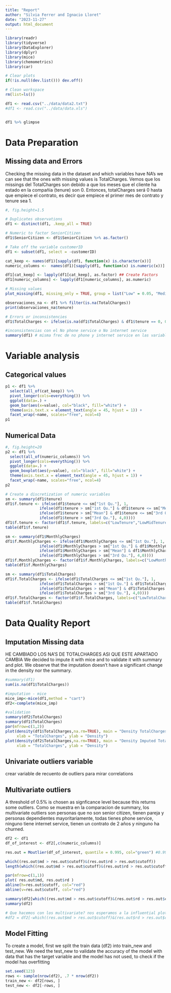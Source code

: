 ---
title: "Report"
author: "Silvia Ferrer and Ignacio Lloret"
date: "2023-11-27"
output: html_document
---

```{r setup, include=FALSE}
library(readr)
library(tidyverse)
library(DataExplorer)
library(dplyr)
library(mice)
library(chemometrics)
library(car)

# Clear plots
if(!is.null(dev.list())) dev.off()

# Clean workspace
rm(list=ls())

df1 <- read.csv("../data/data2.txt")
#df1 <- read.csv("../data/data.xls")


df1 %>% glimpse

```

# Data Preparation
## Missing data and Errors
Checking the missing data in the dataset and which variables have NA’s we can see that the ones with missing values is TotalCharges.
Vemos que los missings del TotalCharges son debido a que los meses que el cliente ha estado en la compañia (tenure) son 0. Entonces, totalCharges será 0 hasta que empiece el contrato, es decir que empiece el primer mes de contrato y tenure sea 1.
```{r, missing_data}
#, fig.height=1.5

# Duplicates observations
df1 <- distinct(df1, .keep_all = TRUE)

# Numeric to factor SeniorCitizen
df1$SeniorCitizen <- df1$SeniorCitizen %>% as.factor()

# Take off the variable customerID
df1 <- subset(df1, select = -customerID)

cat_keep <- names(df1)[sapply(df1, function(x) is.character(x))]
numeric_columns <-  names(df1)[sapply(df1, function(x) is.numeric(x))]

df1[cat_keep] <- lapply(df1[cat_keep], as.factor) ## Create Factors
df1[numeric_columns] <- lapply(df1[numeric_columns], as.numeric)

# Missing values
plot_missing(df1, missing_only = TRUE, group = list("Low" = 0.05, "Medium"=0.25, "High"=0.5, "Very High" =1), geom_label_args = list("size" = 2))

observaciones_na <- df1 %>% filter(is.na(TotalCharges))
print(observaciones_na$tenure)

# Errors or inconsistencies
df1$TotalCharges <- ifelse(is.na(df1$TotalCharges) & df1$tenure == 0, 0, df1$TotalCharges)

#inconsistencias con el No phone service o No internet service
summary(df1) # misma frec de no phone y internet service en las variables
```

# Variable analysis
## Categorical values
```{r, categorical_plot}
p1 <- df1 %>% 
  select(all_of(cat_keep)) %>%
  pivot_longer(cols=everything()) %>%
  ggplot(data=.) +
  geom_bar(aes(x=value), col="black", fill="white") + 
  theme(axis.text.x = element_text(angle = 45, hjust = 1)) +
  facet_wrap(~name, scales="free", ncol=4)
p1

```

## Numerical Data

```{r, num_graphs}
#, fig.height=20
p2 <- df1 %>% 
  select(all_of(numeric_columns)) %>%
  pivot_longer(cols=everything()) %>%
  ggplot(data=.) +
  geom_boxplot(aes(y=value), col="black", fill="white") + 
  theme(axis.text.x = element_text(angle = 45, hjust = 1)) +
  facet_wrap(~name, scales="free", ncol=4)
p2

# Create a discretization of numeric variables
sm <- summary(df1$tenure)
df1$f.tenure <- ifelse(df1$tenure <= sm["1st Qu."], 1, 
               ifelse(df1$tenure > sm["1st Qu."] & df1$tenure <= sm["Mean"], 2,
               ifelse(df1$tenure > sm["Mean"] & df1$tenure <= sm["3rd Qu."], 3, 
               ifelse(df1$tenure > sm["3rd Qu."], 4,0))))
df1$f.tenure <- factor(df1$f.tenure, labels=c("LowTenure","LowMidTenure","HighMidTenure","HighTenure"), order = T, levels=c(1,2,3,4))
table(df1$f.tenure)

sm <- summary(df1$MonthlyCharges)
df1$f.MonthlyCharges <- ifelse(df1$MonthlyCharges <= sm["1st Qu."], 1, 
               ifelse(df1$MonthlyCharges > sm["1st Qu."] & df1$MonthlyCharges <= sm["Mean"], 2,
               ifelse(df1$MonthlyCharges > sm["Mean"] & df1$MonthlyCharges <= sm["3rd Qu."], 3, 
               ifelse(df1$MonthlyCharges > sm["3rd Qu."], 4,0))))
df1$f.MonthlyCharges <- factor(df1$f.MonthlyCharges, labels=c("LowMonthlyCharges","LowMidMonthlyCharges","HighMidMonthlyCharges","HighMonthlyCharges"), order = T, levels=c(1,2,3,4))
table(df1$f.MonthlyCharges)

sm <- summary(df1$TotalCharges)
df1$f.TotalCharges <- ifelse(df1$TotalCharges <= sm["1st Qu."], 1, 
               ifelse(df1$TotalCharges > sm["1st Qu."] & df1$TotalCharges <= sm["Mean"], 2,
               ifelse(df1$TotalCharges > sm["Mean"] & df1$TotalCharges <= sm["3rd Qu."], 3, 
               ifelse(df1$TotalCharges > sm["3rd Qu."], 4,0))))
df1$f.TotalCharges <- factor(df1$f.TotalCharges, labels=c("LowTotalCharges","LowMidTotalCharges","HighMidTotalCharges","HighTotalCharges"), order = T, levels=c(1,2,3,4))
table(df1$f.TotalCharges)
```
# Data Quality Report

## Imputation Missing data
HE CAMBIADO LOS NA'S DE TOTALCHARGES ASI QUE ESTE APARTADO CAMBIA
We decided to impute it with mice and to validate it with summary and plot. We observe that the imputation doesn’t have a significant change in the density nor the summary.
```{r}
#summary(df1)
sum(is.na(df1$TotalCharges))

#imputation - mice
mice_imp<-mice(df1,method = "cart")
df2<-complete(mice_imp)

#validation
summary(df2$TotalCharges)
summary(df1$TotalCharges)
par(mfrow=c(1,2))
plot(density(df1$TotalCharges,na.rm=TRUE), main = "Density TotalCharges", 
     xlab = "TotalCharges", ylab = "Density")
plot(density(df2$TotalCharges,na.rm=TRUE), main = "Density Imputed TotalCharges", 
     xlab = "TotalCharges", ylab = "Density")
```

## Univariate outliers variable
crear variable de recuento de outliers para mirar correlations



## Multivariate outliers
A threshold of 0.5% is chosen as signficance level because this returns some outliers.
Como se muestra en la comparacion de summary, los multivariate outliers son personas que no son senior citizen, tienen pareja y personas dependientes mayoritariamente, todas tienes phone service, ninguno tiene internet service, tienen un contrato de 2 años y ninguno ha churned.
```{r}
df2 <- df1
df_of_interest <- df2[,c(numeric_columns)]

res.out = Moutlier(df_of_interest, quantile = 0.995, col="green") #0.9995

which((res.out$md > res.out$cutoff)&(res.out$rd > res.out$cutoff))
length(which((res.out$md > res.out$cutoff)&(res.out$rd > res.out$cutoff)))

par(mfrow=c(1,1))
plot( res.out$md, res.out$rd )
abline(h=res.out$cutoff, col="red")
abline(v=res.out$cutoff, col="red")

summary(df2[which((res.out$md > res.out$cutoff)&(res.out$rd > res.out$cutoff)),])
summary(df2)

# Que hacemos con los multivariate? nos esperamos a la influential plot? Son 9 outliers
#df2 = df2[-which((res.out$md > res.out$cutoff)&(res.out$rd > res.out$cutoff)),]
```

## Model Fitting
To create a model, first we split the train data (df2) into train_new and test_new. We need the test_new to validate the accuracy of the model with data that has the target variable and the model has not used, to check if the model has overfitting

```{r}
set.seed(123)
rows <- sample(nrow(df2), .7 * nrow(df2))
train_new <- df2[rows, ]
test_new <- df2[-rows, ]

```

